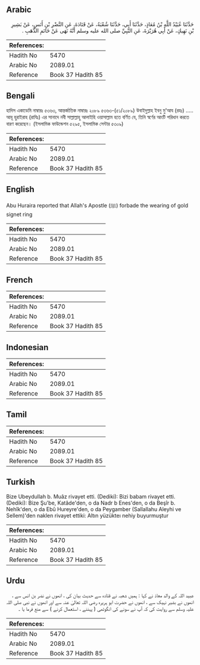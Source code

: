 ## Arabic


<div dir="rtl" lang="ar" style={{fontSize:'larger',backgroundColor:'#f8f9fa',padding:20}}>
حَدَّثَنَا عُبَيْدُ اللَّهِ بْنُ مُعَاذٍ، حَدَّثَنَا أَبِي، حَدَّثَنَا شُعْبَةُ، عَنْ قَتَادَةَ، عَنِ النَّضْرِ بْنِ أَنَسٍ، عَنْ بَشِيرِ بْنِ نَهِيكٍ، عَنْ أَبِي هُرَيْرَةَ، عَنِ النَّبِيِّ صلى الله عليه وسلم أَنَّهُ نَهَى عَنْ خَاتَمِ الذَّهَبِ ‏.‏
</div>
<div style={{backgroundColor:'#f8f9fa',padding:20, marginBottom: 10}}><table> <thead> <tr> <th>References:</th> <th></th> </tr> </thead> <tbody><tr><td>Hadith No</td><td>5470</td></tr><tr><td>Arabic No</td><td>2089.01</td></tr><tr><td>Reference</td><td>Book 37 Hadith 85</td></tr></tbody></table></div>

## Bengali


<div dir="ltr" lang="bn" style={{fontSize:'larger',backgroundColor:'#f8f9fa',padding:20}}>
হাদিস একাডেমি নাম্বারঃ ৫৩৬৩, আন্তর্জাতিক নাম্বারঃ ২০৮৯ ৫৩৬৩-(৫১/২০৮৯) উবাইদুল্লাহ ইবনু মু'আয (রহঃ) ..... আবূ হুরাইরাহ (রাযিঃ) এর সানাদে নবী সাল্লাল্লাহু আলাইহি ওয়াসাল্লাম হতে বর্ণিত যে, তিনি স্বর্ণের আংটি পরিধান করতে বারণ করেছেন। (ইসলামিক ফাউন্ডেশন ৫২৯৫, ইসলামিক সেন্টার ৫৩০৯)
</div>
<div style={{backgroundColor:'#f8f9fa',padding:20, marginBottom: 10}}><table> <thead> <tr> <th>References:</th> <th></th> </tr> </thead> <tbody><tr><td>Hadith No</td><td>5470</td></tr><tr><td>Arabic No</td><td>2089.01</td></tr><tr><td>Reference</td><td>Book 37 Hadith 85</td></tr></tbody></table></div>

## English


<div dir="ltr" lang="en" style={{fontSize:'larger',backgroundColor:'#f8f9fa',padding:20}}>
Abu Huraira reported that Allah's Apostle (ﷺ) forbade the wearing of gold signet ring
</div>
<div style={{backgroundColor:'#f8f9fa',padding:20, marginBottom: 10}}><table> <thead> <tr> <th>References:</th> <th></th> </tr> </thead> <tbody><tr><td>Hadith No</td><td>5470</td></tr><tr><td>Arabic No</td><td>2089.01</td></tr><tr><td>Reference</td><td>Book 37 Hadith 85</td></tr></tbody></table></div>

## French


<div dir="ltr" lang="fr" style={{fontSize:'larger',backgroundColor:'#f8f9fa',padding:20}}>

</div>
<div style={{backgroundColor:'#f8f9fa',padding:20, marginBottom: 10}}><table> <thead> <tr> <th>References:</th> <th></th> </tr> </thead> <tbody><tr><td>Hadith No</td><td>5470</td></tr><tr><td>Arabic No</td><td>2089.01</td></tr><tr><td>Reference</td><td>Book 37 Hadith 85</td></tr></tbody></table></div>

## Indonesian


<div dir="ltr" lang="id" style={{fontSize:'larger',backgroundColor:'#f8f9fa',padding:20}}>

</div>
<div style={{backgroundColor:'#f8f9fa',padding:20, marginBottom: 10}}><table> <thead> <tr> <th>References:</th> <th></th> </tr> </thead> <tbody><tr><td>Hadith No</td><td>5470</td></tr><tr><td>Arabic No</td><td>2089.01</td></tr><tr><td>Reference</td><td>Book 37 Hadith 85</td></tr></tbody></table></div>

## Tamil


<div dir="ltr" lang="ta" style={{fontSize:'larger',backgroundColor:'#f8f9fa',padding:20}}>

</div>
<div style={{backgroundColor:'#f8f9fa',padding:20, marginBottom: 10}}><table> <thead> <tr> <th>References:</th> <th></th> </tr> </thead> <tbody><tr><td>Hadith No</td><td>5470</td></tr><tr><td>Arabic No</td><td>2089.01</td></tr><tr><td>Reference</td><td>Book 37 Hadith 85</td></tr></tbody></table></div>

## Turkish


<div dir="ltr" lang="tr" style={{fontSize:'larger',backgroundColor:'#f8f9fa',padding:20}}>
Bize Ubeydullah b. Muâz rivayet etti. (Dediki): Bizi babam rivayet etti. (Dediki): Bize Şu'be, Katâde'den, o da Nadr b Enes'den, o da Beşîr b. Nehîk'den, o da Ebû Hureyre'den, o da Peygamber (Sallallahu Aleyhi ve Sellem)'den naklen rivayet ettiki: Altın yüzükteı nehiy buyurmuştur
</div>
<div style={{backgroundColor:'#f8f9fa',padding:20, marginBottom: 10}}><table> <thead> <tr> <th>References:</th> <th></th> </tr> </thead> <tbody><tr><td>Hadith No</td><td>5470</td></tr><tr><td>Arabic No</td><td>2089.01</td></tr><tr><td>Reference</td><td>Book 37 Hadith 85</td></tr></tbody></table></div>

## Urdu


<div dir="rtl" lang="ur" style={{fontSize:'larger',backgroundColor:'#f8f9fa',padding:20}}>
عبید اللہ کے والد معاذ نے کہا : ہمیں شعبہ نے قتادہ سے حدیث بیان کی ، انھوں نے نضر بن انس سے ، انھوں نے بشیر نہیک سے ، انھوں نے حضرت ابو ہریرہ رضی اللہ تعالیٰ عنہ سے اور انھوں نے نبی صلی اللہ علیہ وسلم سے روایت کی کہ آپ نے سونے کی انگوٹھی ( پہننے ، استعمال کرنے ) سے منع فرما یا ۔
</div>
<div style={{backgroundColor:'#f8f9fa',padding:20, marginBottom: 10}}><table> <thead> <tr> <th>References:</th> <th></th> </tr> </thead> <tbody><tr><td>Hadith No</td><td>5470</td></tr><tr><td>Arabic No</td><td>2089.01</td></tr><tr><td>Reference</td><td>Book 37 Hadith 85</td></tr></tbody></table></div>
